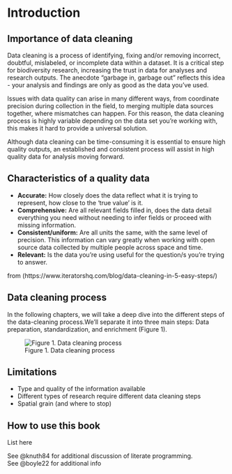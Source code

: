# Introduction

## Importance of data cleaning

Data cleaning is a process of identifying, fixing and/or removing incorrect, doubtful, mislabeled, or incomplete data within a dataset. It is a critical step for biodiversity research, increasing the trust in data for analyses and research outputs. The anecdote "garbage in, garbage out" reflects this idea - your analysis and findings are only as good as the data you've used.

Issues with data quality can arise in many different ways, from coordinate precision during collection in the field, to merging multiple data sources together, where mismatches can happen. For this reason, the data cleaning process is highly variable depending on the data set you're working with, this makes it hard to provide a universal solution.

Although data cleaning can be time-consuming it is essential to ensure high quality outputs, an established and consistent process will assist in high quality data for analysis moving forward.

## Characteristics of a quality data

-   **Accurate:** How closely does the data reflect what it is trying to represent, how close to the 'true value' is it.
-   **Comprehensive:** Are all relevant fields filled in, does the data detail everything you need without needing to infer fields or proceed with missing information.
-   **Consistent/uniform:** Are all units the same, with the same level of precision. This information can vary greatly when working with open source data collected by multiple people across space and time.
-   **Relevant:** Is the data you're using useful for the question/s you're trying to answer.

from (https://www.iteratorshq.com/blog/data-cleaning-in-5-easy-steps/)

## Data cleaning process

In the following chapters, we will take a deep dive into the different steps of the data-cleaning process.We'll separate it into three main steps: Data preparation, standardization, and enrichment (Figure 1).

![Figure 1. Data cleaning process](images/diagram_1.png)

## Limitations

-   Type and quality of the information available
-   Different types of research require different data cleaning steps
-   Spatial grain (and where to stop)

## How to use this book

List here

See @knuth84 for additional discussion of literate programming.\
See @boyle22 for additional info
